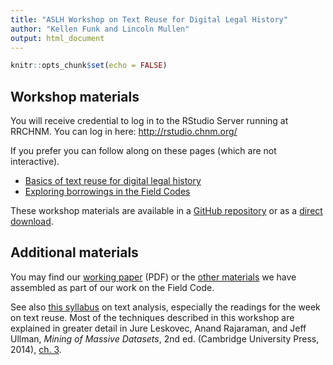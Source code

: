 ```yaml
---
title: "ASLH Workshop on Text Reuse for Digital Legal History"
author: "Kellen Funk and Lincoln Mullen"
output: html_document
---
```


```r
knitr::opts_chunk$set(echo = FALSE)
```

## Workshop materials

You will receive credential to log in to the RStudio Server running at RRCHNM. You can log in here: [http://rstudio.chnm.org/](http://rstudio.chnm.org/)

If you prefer you can follow along on these pages (which are not interactive).

- [Basics of text reuse for digital legal history](01-exploration.nb.html)
- [Exploring borrowings in the Field Codes](02-exploration.nb.html)

These workshop materials are available in a [GitHub repository](https://github.com/lmullen/aslh-workshop/) or as a [direct download](https://github.com/lmullen/aslh-workshop/archive/master.zip).

## Additional materials

You may find our [working paper](http://lmullen.github.io/civil-procedure-codes/talks/dh-working-group/Funk-Mullen.Migration-Field-Code.working-paper.pdf) (PDF) or the [other materials](http://lmullen.github.io/civil-procedure-codes/) we have assembled as part of our work on the Field Code.

See also [this syllabus](http://lincolnmullen.com/courses/text-analysis.2016/) on text analysis, especially the readings for the week on text reuse. Most of the techniques described in this workshop are explained in greater detail in Jure Leskovec, Anand Rajaraman, and Jeff Ullman, *Mining of Massive Datasets*, 2nd ed. (Cambridge University Press, 2014), [ch. 3](http://www.mmds.org/).
